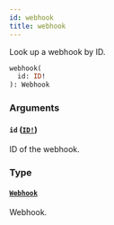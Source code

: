 ```yaml
---
id: webhook
title: webhook
---
```


Look up a webhook by ID.

```graphql
webhook(
  id: ID!
): Webhook

```

### Arguments

#### `id` ([`ID!`](/developer/api-reference/scalars/id.mdx))

ID of the webhook.

### Type

#### [`Webhook`](/developer/api-reference/objects/webhook.mdx)

Webhook.
